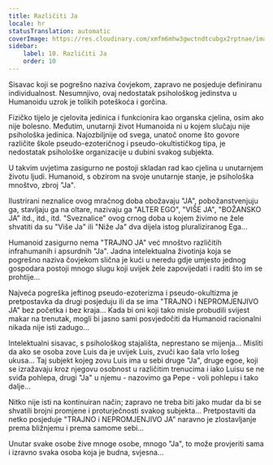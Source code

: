 ```yaml
---
title: Različiti Ja
locale: hr
statusTranslation: automatic
coverImage: https://res.cloudinary.com/xmfm6mhw3gwctndtcubgx2rptnae/image/upload/v1740468922/small_cover_tratado_de_psicologia_revolucionaria_a4c0dca4e0.webp
sidebar:
    label: 10. Različiti Ja
    order: 10
---
```

Sisavac koji se pogrešno naziva čovjekom, zapravo ne posjeduje definiranu individualnost. Nesumnjivo, ovaj nedostatak psihološkog jedinstva u Humanoidu uzrok je tolikih poteškoća i gorčina.

Fizičko tijelo je cjelovita jedinica i funkcionira kao organska cjelina, osim ako nije bolesno. Međutim, unutarnji život Humanoida ni u kojem slučaju nije psihološka jedinica. Najozbiljnije od svega, unatoč onome što govore različite škole pseudo-ezoteričnog i pseudo-okultističkog tipa, je nedostatak psihološke organizacije u dubini svakog subjekta.

U takvim uvjetima zasigurno ne postoji skladan rad kao cjelina u unutarnjem životu ljudi. Humanoid, s obzirom na svoje unutarnje stanje, je psihološka mnoštvo, zbroj "Ja".

Ilustrirani neznalice ovog mračnog doba obožavaju "JA", pobožanstvenjuju ga, stavljaju ga na oltare, nazivaju ga "ALTER EGO", "VIŠE JA", "BOŽANSKO JA" itd., itd., itd. "Sveznalice" ovog crnog doba u kojem živimo ne žele shvatiti da su "Više Ja" ili "Niže Ja" dva dijela istog pluraliziranog Ega...

Humanoid zasigurno nema "TRAJNO JA" već mnoštvo različitih infrahumanih i apsurdnih "Ja". Jadna intelektualna životinja koja se pogrešno naziva čovjekom slična je kući u neredu gdje umjesto jednog gospodara postoji mnogo slugu koji uvijek žele zapovijedati i raditi što im se prohtije...

Najveća pogreška jeftinog pseudo-ezoterizma i pseudo-okultizma je pretpostavka da drugi posjeduju ili da se ima "TRAJNO i NEPROMJENJIVO JA" bez početka i bez kraja... Kada bi oni koji tako misle probudili svijest makar na trenutak, mogli bi jasno sami posvjedočiti da Humanoid racionalni nikada nije isti zadugo...

Intelektualni sisavac, s psihološkog stajališta, neprestano se mijenja... Misliti da ako se osoba zove Luis da je uvijek Luis, zvuči kao šala vrlo lošeg ukusa... Taj subjekt kojeg zovu Luis ima u sebi druge "Ja", druge egoe, koji se izražavaju kroz njegovu osobnost u različitim trenucima i iako Luisu se ne sviđa pohlepa, drugi "Ja" u njemu - nazovimo ga Pepe - voli pohlepu i tako dalje...

Nitko nije isti na kontinuiran način; zapravo ne treba biti jako mudar da bi se shvatili brojni promjene i proturječnosti svakog subjekta... Pretpostaviti da netko posjeduje "TRAJNO i NEPROMJENJIVO JA" naravno je zlostavljanje prema bližnjemu i prema samome sebi...

Unutar svake osobe žive mnoge osobe, mnogo "Ja", to može provjeriti sama i izravno svaka osoba koja je budna, svjesna...


